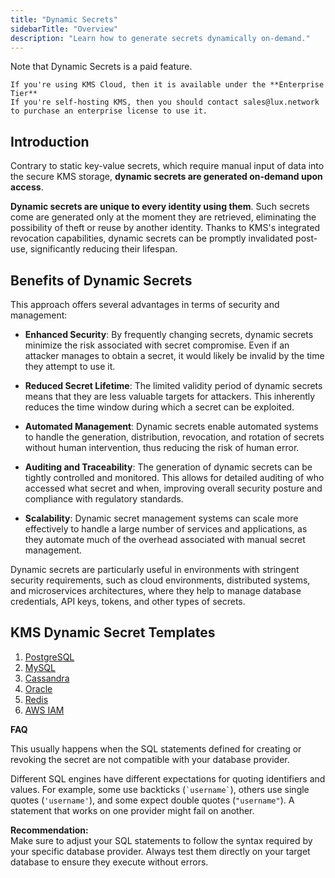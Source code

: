 ```yaml
---
title: "Dynamic Secrets"
sidebarTitle: "Overview"
description: "Learn how to generate secrets dynamically on-demand."
---
```


<Info>
    Note that Dynamic Secrets is a paid feature.

    If you're using KMS Cloud, then it is available under the **Enterprise Tier** 
    If you're self-hosting KMS, then you should contact sales@lux.network to purchase an enterprise license to use it.
</Info>

## Introduction

Contrary to static key-value secrets, which require manual input of data into the secure KMS storage, **dynamic secrets are generated on-demand upon access**. 

**Dynamic secrets are unique to every identity using them**. Such secrets come are generated only at the moment they are retrieved, eliminating the possibility of theft or reuse by another identity. Thanks to KMS's integrated revocation capabilities, dynamic secrets can be promptly invalidated post-use, significantly reducing their lifespan.

## Benefits of Dynamic Secrets

This approach offers several advantages in terms of security and management:

- **Enhanced Security**: By frequently changing secrets, dynamic secrets minimize the risk associated with secret compromise. Even if an attacker manages to obtain a secret, it would likely be invalid by the time they attempt to use it.

- **Reduced Secret Lifetime**: The limited validity period of dynamic secrets means that they are less valuable targets for attackers. This inherently reduces the time window during which a secret can be exploited.

- **Automated Management**: Dynamic secrets enable automated systems to handle the generation, distribution, revocation, and rotation of secrets without human intervention, thus reducing the risk of human error.

- **Auditing and Traceability**: The generation of dynamic secrets can be tightly controlled and monitored. This allows for detailed auditing of who accessed what secret and when, improving overall security posture and compliance with regulatory standards.

- **Scalability**: Dynamic secret management systems can scale more effectively to handle a large number of services and applications, as they automate much of the overhead associated with manual secret management.

Dynamic secrets are particularly useful in environments with stringent security requirements, such as cloud environments, distributed systems, and microservices architectures, where they help to manage database credentials, API keys, tokens, and other types of secrets.

## KMS Dynamic Secret Templates

1. [PostgreSQL](./postgresql)
2. [MySQL](./mysql)
3. [Cassandra](./cassandra)
4. [Oracle](./oracle)
6. [Redis](./redis)
5. [AWS IAM](./aws-iam)

**FAQ**

<AccordionGroup>
<Accordion title="Why is my SQL dynamic secret failing when I generate a lease?">
  This usually happens when the SQL statements defined for creating or revoking the secret are not compatible with your database provider.

  Different SQL engines have different expectations for quoting identifiers and values. For example, some use backticks (`` `username` ``), others use single quotes (`'username'`), and some expect double quotes (`"username"`). A statement that works on one provider might fail on another.

  **Recommendation:**  
  Make sure to adjust your SQL statements to follow the syntax required by your specific database provider. Always test them directly on your target database to ensure they execute without errors.
</Accordion>
</AccordionGroup>
